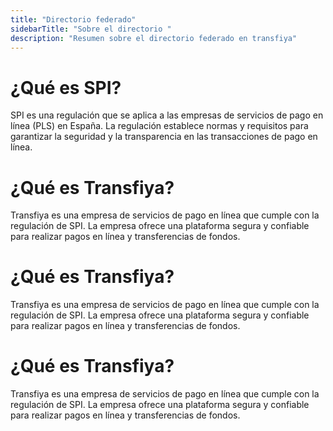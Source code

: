 ```yaml
---
title: "Directorio federado"
sidebarTitle: "Sobre el directorio "
description: "Resumen sobre el directorio federado en transfiya"
---
```


# ¿Qué es SPI?

SPI es una regulación que se aplica a las empresas de servicios de pago en línea (PLS) en España. La regulación establece normas y requisitos para garantizar la seguridad y la transparencia en las transacciones de pago en línea.

# ¿Qué es Transfiya?

Transfiya es una empresa de servicios de pago en línea que cumple con la regulación de SPI. La empresa ofrece una plataforma segura y confiable para realizar pagos en línea y transferencias de fondos.

# ¿Qué es Transfiya?

Transfiya es una empresa de servicios de pago en línea que cumple con la regulación de SPI. La empresa ofrece una plataforma segura y confiable para realizar pagos en línea y transferencias de fondos.

# ¿Qué es Transfiya?

Transfiya es una empresa de servicios de pago en línea que cumple con la regulación de SPI. La empresa ofrece una plataforma segura y confiable para realizar pagos en línea y transferencias de fondos.

